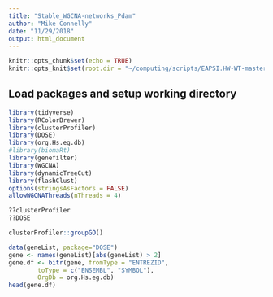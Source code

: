 ```yaml
---
title: "Stable_WGCNA-networks_Pdam"
author: "Mike Connelly"
date: "11/29/2018"
output: html_document
---
```


```r
knitr::opts_chunk$set(echo = TRUE)
knitr::opts_knit$set(root.dir = "~/computing/scripts/EAPSI.HW-WT-master/")
```
## Load packages and setup working directory
```r
library(tidyverse)
library(RColorBrewer)
library(clusterProfiler)
library(DOSE)
library(org.Hs.eg.db)
#library(biomaRt)
library(genefilter)
library(WGCNA)
library(dynamicTreeCut)
library(flashClust)
options(stringsAsFactors = FALSE)
allowWGCNAThreads(nThreads = 4)
```
```r
??clusterProfiler
??DOSE
```
```r
clusterProfiler::groupGO()
```
```r
data(geneList, package="DOSE")
gene <- names(geneList)[abs(geneList) > 2]
gene.df <- bitr(gene, fromType = "ENTREZID",
        toType = c("ENSEMBL", "SYMBOL"),
        OrgDb = org.Hs.eg.db)
head(gene.df)
```

